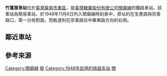 '''竹篙厝車站'''位於[[臺灣|臺灣]][[臺南市|臺南市]][[東區_(台南市)|東區]]，是[[臺灣糖業股份有限公司|臺灣糖業股份有限公司]][[關廟線|關廟線]]的鐵路車站{{r|鐵}}。該車站為簡易車站，於1948年11月6日列入關廟線時刻表中，原址約在生產路與崇善路口，第一分局對面，而軌道則在崇善路往中華東路方向的右側{{r|鐵}}。

== 鄰近車站 ==
{{start rail box|[[台灣糖業鐵路|台灣糖業鐵路]]}}
{{s-abandoned|[[德光車站|德光車站]]}}
{{s-line|[[關廟線|關廟線]]|（廢止）|gray}}
{{s-abandoned|[[車路墘車站|車路墘車站]]}}
{{end box}}

== 參考來源 ==
{{reflist|refs=
<ref name="鐵">{{cite book|author=周俊霖、許永河 |title=《南瀛鐵道誌》 |publisher=臺南縣政府 |isbn=978-986-00-9695-8 |pages=329頁|date=2007年8月}}</ref>
}}

[[Category:關廟線|Category:關廟線]]
[[Category:台南市鐵路車站|廢]]
[[Category:1948年启用的铁路车站|Category:1948年启用的铁路车站]]
[[Category:台灣鐵路廢站|關]]